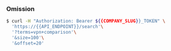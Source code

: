 ### Omission

```bash
$ curl -H "Authorization: Bearer ${{COMPANY_SLUG}}_TOKEN" \
  'https://{{API_ENDPOINT}}/search'\
  '?terms=vpn+comparison'\
  '&size=100'\
  '&offset=20'
```
